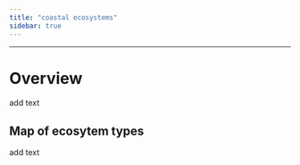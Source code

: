 ```yaml
---
title: "coastal ecosystems"
sidebar: true
---
```


------------------------------------------------------------------------

# Overview

add text

## Map of ecosytem types

add text
